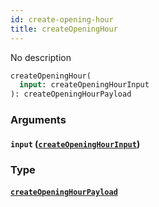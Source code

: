 ```yaml
---
id: create-opening-hour
title: createOpeningHour
---
```


No description

```graphql
createOpeningHour(
  input: createOpeningHourInput
): createOpeningHourPayload

```

### Arguments

#### `input` ([`createOpeningHourInput`](/v1/inputs/create-opening-hour-input))

### Type

#### [`createOpeningHourPayload`](/v1/objects/create-opening-hour-payload)
